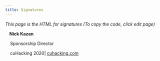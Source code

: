 ```yaml
---
title: Signatures
---
```


_This page is the HTML for signatures (To copy the code, click edit page)_

<p style={{ lineHeight: "1.38", marginTop: "0pt", marginBottom: "0pt" }} dir="ltr">
    <span style={{}}>
        <span style={{}}>
            <span style={{}}>
                <span style={{}}>
                    <b>
                        &nbsp; &nbsp; Nick Kazan
                    </b>
                </span>
            </span>
        </span>
    </span>
</p>
<p style={{ lineHeight: "1.38", marginTop: "0pt", marginBottom: "0pt" }} dir="ltr">
    <span style={{}}>
        <span style={{}}>
            <span style={{}}>
                <span style={{}}>
                    &nbsp; &nbsp; Sponsorship Director
                </span>
            </span>
        </span>
    </span>
</p>
<p style={{ lineHeight: "1.38", marginTop: "0pt", marginBottom: "0pt" }} dir="ltr">
    <span style={{}}>
        <span style={{}}>
            <span style={{}}>
                <span style={{}}>
                    &nbsp; &nbsp; cuHacking 2020|
                    <a target="_blank" href="http://cuhacking.com">
                        cuhacking.com
                    </a>
                </span>
            </span>
        </span>
    </span>
</p>
<div style={{ clear: "both" }}>

</div>